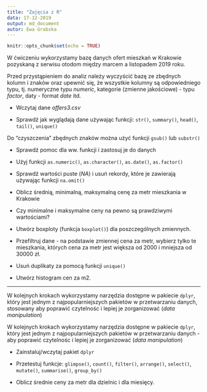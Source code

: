 ```yaml
---
title: "Zajęcia z R"
data: 17-12-2019
output: md_document
autor: Ewa Grabska
---
```


```r
knitr::opts_chunk$set(echo = TRUE)
```

W ćwiczeniu wykorzystamy bazę danych ofert mieszkań w Krakowie pozyskaną z serwisu otodom między marcem a listopadem 2019 roku.

Przed przystąpieniem do analiz należy wyczyścić bazę ze zbędnych kolumn i znaków oraz upewnić się, że wszystkie kolumny są odpowiedniego typu, tj. numeryczne typu *numeric*, kategorie (zmienne jakościowe) - typu _factor_, daty - format _date_ itd.

* Wczytaj dane _offers3.csv_ 

* Sprawdź jak wyglądają dane używając funkcji: ``str()``, ``summary()``, ``head()``, ``tail()``, ``unique()``

Do "czyszczenia" zbędnych znaków można użyć funkcji ``gsub()`` lub ``substr()``

* Sprawdź pomoc dla ww. funkcji i zastosuj je do danych

* Użyj funkcji ``as.numeric()``, ``as.character()``, ``as.date()``, ``as.factor()``

* Sprawdź wartości puste (*NA*) i usuń rekordy, które je zawierają używając funkcji ``na.omit()``


* Oblicz średnią, minimalną, maksymalną cenę za metr mieszkania w Krakowie

* Czy minimalne i maksymalne ceny na pewno są prawdziwymi wartościami?

* Utwórz boxploty (funkcja ``boxplot()``) dla poszczególnych zmiennych.

* Przefiltruj dane - na podstawie zmiennej cena za metr, wybierz tylko te mieszkania, których cena za metr jest większa od 2000 i mniejsza od 30000 zł.


* Usuń duplikaty za pomocą funkcji ``unique()``

* Utwórz histogram cen za m2. 

***


W kolejnych krokach wykorzystamy narzędzia dostępne w pakiecie ``dplyr``, który jest jednym z najpopularniejszych pakietów w przetwarzaniu danych, stosowany aby poprawić czytelnośc i lepiej je zorganizować (*data manipulation*)

W kolejnych krokach wykorzystamy narzędzia dostępne w pakiecie ``dplyr``, który jest jednym z najpopularniejszych pakietów w przetwarzaniu danych - aby poprawić czytelnośc i lepiej je zorganizować
(*data manipulation*)


* Zainstaluj/wczytaj pakiet ``dplyr``

* Przetestuj funkcje: ``glimpse()``, ``count()``, ``filter()``, ``arrange()``, ``select()``, ``mutate()``, ``summarise()``, ``group_by()``

* Oblicz średnie ceny za metr dla dzielnic i dla miesięcy.


